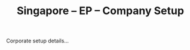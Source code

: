 ﻿---
kind: program
title: "Singapore – EP – Company Setup"
vertical: "corporate"
country: "singapore"
program: "ep"
summary: "Incorporate in Singapore and sponsor Employment Pass for key personnel."
updatedAt: "2025-09-09"
tags: ["corporate", "ep", "singapore", "company-setup"]
heroImage: "/images/corporate/singapore/singapore.webp"
heroVideo: "/images/personal/video/sample.mp4" # optional
heroPoster: "/images/corporate/singapore/singapore.webp" # optional

quickFacts:
  - { label: "Entity", value: "Private Limited (Pte Ltd)" }
  - { label: "Min Paid Up Capital", value: "Typically S$1+" }
faq:
  - {
      q: "Is a local director required?",
      a: "Yes, at least one local director (can use nominee services).",
    }
---

Corporate setup details…
